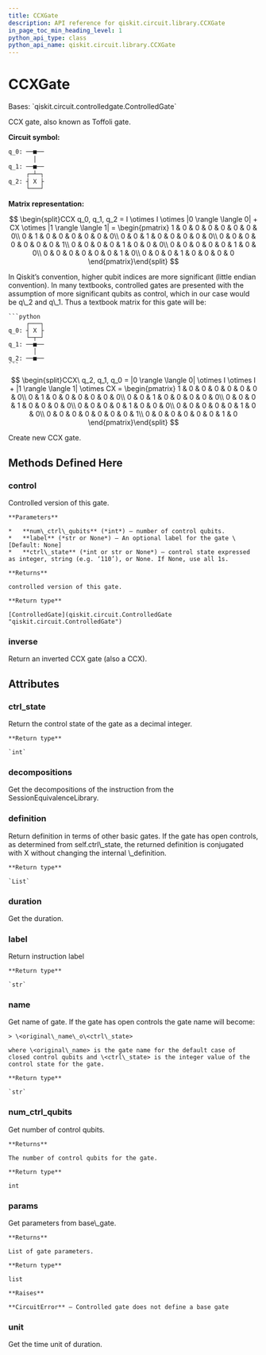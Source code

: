 ```yaml
---
title: CCXGate
description: API reference for qiskit.circuit.library.CCXGate
in_page_toc_min_heading_level: 1
python_api_type: class
python_api_name: qiskit.circuit.library.CCXGate
---
```


# CCXGate

<Class id="qiskit.circuit.library.CCXGate" isDedicatedPage={true} github="https://github.com/qiskit/qiskit/tree/stable/0.18/qiskit/circuit/library/standard_gates/x.py" signature="CCXGate(label=None, ctrl_state=None)" modifiers="class">
  Bases: `qiskit.circuit.controlledgate.ControlledGate`

  CCX gate, also known as Toffoli gate.

  **Circuit symbol:**

  ```python
  q_0: ──■──
         │
  q_1: ──■──
       ┌─┴─┐
  q_2: ┤ X ├
       └───┘
  ```

  **Matrix representation:**

$$
\begin{split}CCX q_0, q_1, q_2 =
I \otimes I \otimes |0 \rangle \langle 0| + CX \otimes |1 \rangle \langle 1| =
\begin{pmatrix}
1 & 0 & 0 & 0 & 0 & 0 & 0 & 0\\
0 & 1 & 0 & 0 & 0 & 0 & 0 & 0\\
0 & 0 & 1 & 0 & 0 & 0 & 0 & 0\\
0 & 0 & 0 & 0 & 0 & 0 & 0 & 1\\
0 & 0 & 0 & 0 & 1 & 0 & 0 & 0\\
0 & 0 & 0 & 0 & 0 & 1 & 0 & 0\\
0 & 0 & 0 & 0 & 0 & 0 & 1 & 0\\
0 & 0 & 0 & 1 & 0 & 0 & 0 & 0
\end{pmatrix}\end{split}
$$

  <Admonition title="Note" type="note">
    In Qiskit’s convention, higher qubit indices are more significant (little endian convention). In many textbooks, controlled gates are presented with the assumption of more significant qubits as control, which in our case would be q\_2 and q\_1. Thus a textbook matrix for this gate will be:

    ```python
         ┌───┐
    q_0: ┤ X ├
         └─┬─┘
    q_1: ──■──
           │
    q_2: ──■──
    ```

$$
\begin{split}CCX\ q_2, q_1, q_0 =
|0 \rangle \langle 0| \otimes I \otimes I + |1 \rangle \langle 1| \otimes CX =
\begin{pmatrix}
1 & 0 & 0 & 0 & 0 & 0 & 0 & 0\\
0 & 1 & 0 & 0 & 0 & 0 & 0 & 0\\
0 & 0 & 1 & 0 & 0 & 0 & 0 & 0\\
0 & 0 & 0 & 1 & 0 & 0 & 0 & 0\\
0 & 0 & 0 & 0 & 1 & 0 & 0 & 0\\
0 & 0 & 0 & 0 & 0 & 1 & 0 & 0\\
0 & 0 & 0 & 0 & 0 & 0 & 0 & 1\\
0 & 0 & 0 & 0 & 0 & 0 & 1 & 0
\end{pmatrix}\end{split}
$$
  </Admonition>

  Create new CCX gate.

  ## Methods Defined Here

  <span id="qiskit-circuit-library-ccxgate-control" />

  ### control

  <Function id="qiskit.circuit.library.CCXGate.control" signature="CCXGate.control(num_ctrl_qubits=1, label=None, ctrl_state=None)">
    Controlled version of this gate.

    **Parameters**

    *   **num\_ctrl\_qubits** (*int*) – number of control qubits.
    *   **label** (*str or None*) – An optional label for the gate \[Default: None]
    *   **ctrl\_state** (*int or str or None*) – control state expressed as integer, string (e.g. ‘110’), or None. If None, use all 1s.

    **Returns**

    controlled version of this gate.

    **Return type**

    [ControlledGate](qiskit.circuit.ControlledGate "qiskit.circuit.ControlledGate")
  </Function>

  <span id="qiskit-circuit-library-ccxgate-inverse" />

  ### inverse

  <Function id="qiskit.circuit.library.CCXGate.inverse" signature="CCXGate.inverse()">
    Return an inverted CCX gate (also a CCX).
  </Function>

  ## Attributes

  ### ctrl\_state

  <Attribute id="qiskit.circuit.library.CCXGate.ctrl_state">
    Return the control state of the gate as a decimal integer.

    **Return type**

    `int`
  </Attribute>

  ### decompositions

  <Attribute id="qiskit.circuit.library.CCXGate.decompositions">
    Get the decompositions of the instruction from the SessionEquivalenceLibrary.
  </Attribute>

  ### definition

  <Attribute id="qiskit.circuit.library.CCXGate.definition">
    Return definition in terms of other basic gates. If the gate has open controls, as determined from self.ctrl\_state, the returned definition is conjugated with X without changing the internal \_definition.

    **Return type**

    `List`
  </Attribute>

  ### duration

  <Attribute id="qiskit.circuit.library.CCXGate.duration">
    Get the duration.
  </Attribute>

  ### label

  <Attribute id="qiskit.circuit.library.CCXGate.label">
    Return instruction label

    **Return type**

    `str`
  </Attribute>

  ### name

  <Attribute id="qiskit.circuit.library.CCXGate.name">
    Get name of gate. If the gate has open controls the gate name will become:

    > \<original\_name\_o\<ctrl\_state>

    where \<original\_name> is the gate name for the default case of closed control qubits and \<ctrl\_state> is the integer value of the control state for the gate.

    **Return type**

    `str`
  </Attribute>

  ### num\_ctrl\_qubits

  <Attribute id="qiskit.circuit.library.CCXGate.num_ctrl_qubits">
    Get number of control qubits.

    **Returns**

    The number of control qubits for the gate.

    **Return type**

    int
  </Attribute>

  ### params

  <Attribute id="qiskit.circuit.library.CCXGate.params">
    Get parameters from base\_gate.

    **Returns**

    List of gate parameters.

    **Return type**

    list

    **Raises**

    **CircuitError** – Controlled gate does not define a base gate
  </Attribute>

  ### unit

  <Attribute id="qiskit.circuit.library.CCXGate.unit">
    Get the time unit of duration.
  </Attribute>
</Class>

